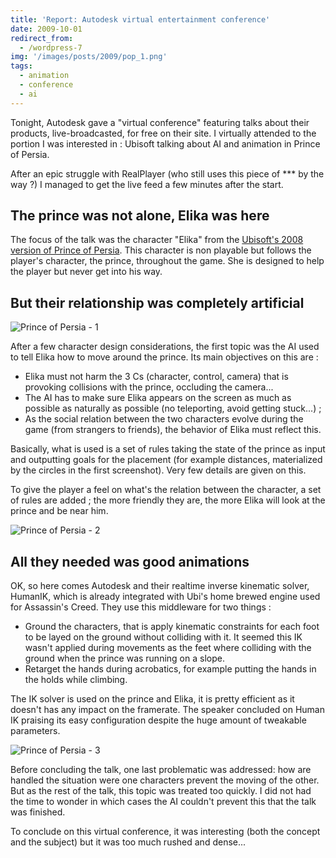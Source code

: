 ```yaml
---
title: 'Report: Autodesk virtual entertainment conference'
date: 2009-10-01
redirect_from:
  - /wordpress-7
img: '/images/posts/2009/pop_1.png'
tags:
  - animation
  - conference
  - ai
---
```


Tonight, Autodesk gave a "virtual conference" featuring talks about their
products, live-broadcasted, for free on their site. I virtually attended to the
portion I was interested in : Ubisoft talking about AI and animation in Prince
of Persia.

After an epic struggle with RealPlayer (who still uses this piece of \*\*\* by
the way ?) I managed to get the live feed a few minutes after the start.

## The prince was not alone, Elika was here

The focus of the talk was the character "Elika" from the [Ubisoft's 2008 version
of Prince of Persia][1]. This character is non playable but follows the player's
character, the prince, throughout the game. She is designed to help the player
but never get into his way.

## But their relationship was completely artificial

![Prince of Persia - 1](/images/posts/2009/pop_1.png)

After a few character design considerations, the first topic was the AI used to
tell Elika how to move around the prince. Its main objectives on this are :

- Elika must not harm the 3 Cs (character, control, camera) that is provoking
  collisions with the prince, occluding the camera...
- The AI has to make sure Elika appears on the screen as much as possible as
  naturally as possible (no teleporting, avoid getting stuck...) ;
- As the social relation between the two characters evolve during the game (from
  strangers to friends), the behavior of Elika must reflect this.

Basically, what is used is a set of rules taking the state of the prince as
input and outputting goals for the placement (for example distances,
materialized by the circles in the first screenshot). Very few details are given
on this.

To give the player a feel on what's the relation between the character, a set of
rules are added ; the more friendly they are, the more Elika will look at the
prince and be near him.

![Prince of Persia - 2](/images/posts/2009/pop_2.png)

## All they needed was good animations

OK, so here comes Autodesk and their realtime inverse kinematic solver, HumanIK,
which is already integrated with Ubi's home brewed engine used for Assassin's
Creed. They use this middleware for two things :

- Ground the characters, that is apply kinematic constraints for each foot to be
  layed on the ground without colliding with it. It seemed this IK wasn't
  applied during movements as the feet where colliding with the ground when the
  prince was running on a slope.
- Retarget the hands during acrobatics, for example putting the hands in the
  holds while climbing.

The IK solver is used on the prince and Elika, it is pretty efficient as it
doesn't has any impact on the framerate. The speaker concluded on Human IK
praising its easy configuration despite the huge amount of tweakable parameters.

![Prince of Persia - 3](/images/posts/2009/pop_3.png)

Before concluding the talk, one last problematic was addressed: how are handled
the situation were one characters prevent the moving of the other. But as the
rest of the talk, this topic was treated too quickly. I did not had the time to
wonder in which cases the AI couldn't prevent this that the talk was finished.

To conclude on this virtual conference, it was interesting (both the concept and
the subject) but it was too much rushed and dense...

[1]: http://en.wikipedia.org/wiki/Prince_of_Persia_(2008_video_game)
